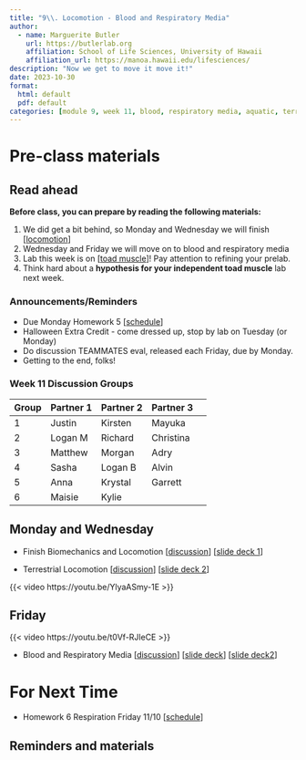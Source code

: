 ```yaml
---
title: "9\\. Locomotion - Blood and Respiratory Media"
author:
  - name: Marguerite Butler  
    url: https://butlerlab.org
    affiliation: School of Life Sciences, University of Hawaii
    affiliation_url: https://manoa.hawaii.edu/lifesciences/
description: "Now we get to move it move it!"
date: 2023-10-30
format: 
  html: default 
  pdf: default
categories: [module 9, week 11, blood, respiratory media, aquatic, terrestrial, aerial ]
---
```


# Pre-class materials 

::: callout-note
## Read ahead

**Before class, you can prepare by reading the following materials:**

1. We did get a bit behind, so Monday and Wednesday we will finish \[[locomotion](../2023-10-23-biomechanics-locomotion/biomechanics-locomotion.qmd)\]
2. Wednesday and Friday we will move on to blood and respiratory media 
3. Lab this week is on \[[toad muscle](../../labs/Lab9-10-toad-muscle/Lab9-10.qmd)\]! Pay attention to refining your prelab. 
4. Think hard about a __hypothesis for your independent toad muscle__ lab next week. 
:::

### Announcements/Reminders

-  Due Monday Homework 5 \[[schedule](../../schedule.qmd)\]
-  Halloween Extra Credit - come dressed up, stop by lab on Tuesday (or Monday)
-  Do discussion TEAMMATES eval, released each Friday, due by Monday.
-  Getting to the end, folks! 

### Week 11 Discussion Groups

| Group | Partner 1 | Partner 2 | Partner 3 |
|----|----|----|----|----|
| 1 |  Justin | Kirsten   | Mayuka  |  
| 2 | Logan M | Richard  | Christina |
| 3 | Matthew | Morgan | Adry |
| 4 |  Sasha  | Logan B | Alvin |  
| 5 |  Anna |  Krystal | Garrett |
| 6 |  Maisie |  Kylie |   |



## Monday and Wednesday 
 
- Finish Biomechanics and Locomotion \[[discussion](../../discussions/Discussion-Week9-biomechanics-locomotion.pdf)\] \[[slide deck 1](../../powerpoints/9a.Biomechanics.pdf)\]

- Terrestrial Locomotion \[[discussion](../../discussions/Discussion-Week9-biomechanics-locomotion.pdf)\] \[[slide deck 2](../../powerpoints/9b.TerrestrialLocomotion.pdf)\]

{{< video https://youtu.be/YlyaASmy-1E >}}

## Friday 

{{< video https://youtu.be/t0Vf-RJleCE >}}

- Blood and Respiratory Media \[[discussion](../../discussions/Discussion-Week10-blood-ventilation.pdf)\] \[[slide deck](../../powerpoints/10a.Blood.pdf)\] \[[slide deck2](../../powerpoints/10b.Ventillation.pdf)\]

# For Next Time

- Homework 6 Respiration Friday 11/10 \[[schedule](../../schedule.qmd)\]

::: callout-note
## Reminders and materials

:::


